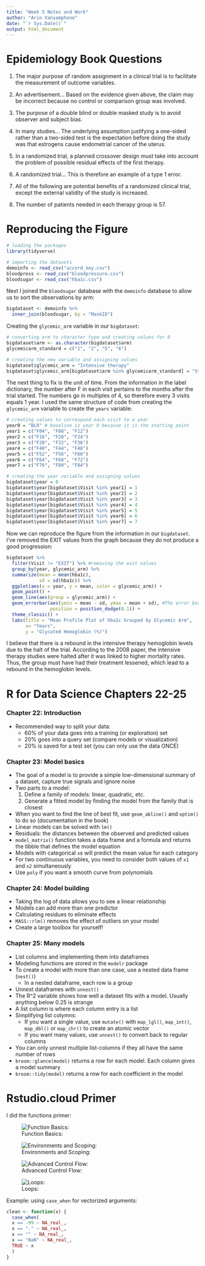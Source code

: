 ---
title: "Week 5 Notes and Work"
author: "Arin Vansomphone"
date: "`r Sys.Date()`"
output: html_document
---
# Epidemiology Book Questions
1. The major purpose of random assignment in a clinical trial is to facilitate the measurement of outcome variables.

2. An advertisement... Based on the evidence given above, the claim may be incorrect because no control or comparison group was involved.

3. The purpose of a double blind or double masked study is to avoid observer and subject bias.

4. In many studies... The underlying assumption justifying a one-sided rather than a two-sided test is the expectation before doing the study was that estrogens cause endometrial cancer of the uterus.

5. In a randomized trial, a planned crossover design must take into account the problem of possible residual effects of the first therapy.

6. A randomized trial... This is therefore an example of a type 1 error.

7. All of the following are potential benefits of a randomized clinical trial, except the external validity of the study is increased. 

8. The number of patients needed in each therapy group is 57. 

# Reproducing the Figure
```{r message=FALSE, warning=FALSE}
# loading the packages
library(tidyverse)

# importing the datasets
demoinfo <- read_csv("accord_key.csv")
bloodpress <- read_csv("bloodpressure.csv")
bloodsugar <- read_csv("hba1c.csv")
```

Next I joined the `bloodsugar` database with the `demoinfo` database to allow us to sort the observations by arm:
```{r message=FALSE, warning=FALSE}
bigdataset <- demoinfo %>%
  inner_join(bloodsugar, by = "MaskID")
```

Creating the `glycemic_arm` variable in our `bigdataset`:
```{r message=FALSE, warning=FALSE}
# converting arm to character type and creating values for 0
bigdataset$arm <- as.character(bigdataset$arm)
glycemicarm_standard = c("1", "2", "5", "6")

# creating the new variable and assigning values
bigdataset$glycemic_arm = "Intensive therapy"
bigdataset$glycemic_arm[bigdataset$arm %in% glycemicarm_standard] = "Standard therapy"
```

The next thing to fix is the unit of time. From the information in the label dictionary, the number after F in each visit pertains to the months after the trial started. The numbers go in multiples of 4, so therefore every 3 visits equals 1 year. I used the same structure of code from creating the `glycemic_arm` variable to create the `years` variable:
```{r message=TRUE, warning=FALSE}
# creating values to correspond each visit to a year
year0 = "BLR" # baseline is year 0 because it is the starting point
year1 = c("F04", "F08", "F12")
year2 = c("F16", "F20", "F24")
year3 = c("F28", "F32", "F36")
year4 = c("F40", "F44", "F48")
year5 = c("F52", "F56", "F60")
year6 = c("F64", "F68", "F72")
year7 = c("F76", "F80", "F84")

# creating the year variable and assigning values
bigdataset$year = 0
bigdataset$year[bigdataset$Visit %in% year1] = 1
bigdataset$year[bigdataset$Visit %in% year2] = 2
bigdataset$year[bigdataset$Visit %in% year3] = 3
bigdataset$year[bigdataset$Visit %in% year4] = 4
bigdataset$year[bigdataset$Visit %in% year5] = 5
bigdataset$year[bigdataset$Visit %in% year6] = 6
bigdataset$year[bigdataset$Visit %in% year7] = 7
```


Now we can reproduce the figure from the information in our `bigdataset`. I've removed the EXIT values from the graph because they do not produce a good progression:
```{r message=TRUE, warning=FALSE}
bigdataset %>%
  filter(Visit != "EXIT") %>% #removing the exit values 
  group_by(year, glycemic_arm) %>%
  summarize(mean = mean(hba1c),
            sd = sd(hba1c)) %>%
  ggplot(aes(x = year, y = mean, color = glycemic_arm)) +
  geom_point() +
  geom_line(aes(group = glycemic_arm)) +
  geom_errorbar(aes(ymin = mean - sd, ymax = mean + sd), #The error bars
                position = position_dodge(0.1)) +
  theme_classic() +
  labs(title = "Mean Profile Plot of hba1c Grouped by Glycemic Arm",
       x= "Years",
       y = "Glycated Hemoglobin (%)")
```

I believe that there is a rebound in the intensive therapy hemoglobin levels due to the halt of the trial. According to the 2008 paper, the intensive therapy studies were halted after it was linked to higher mortality rates. Thus, the group must have had their treatment lessened, which lead to a rebound in the hemoglobin levels.

# R for Data Science Chapters 22-25
### Chapter 22: Introduction
* Recommended way to split your data:
  * 60% of your data goes into a training (or exploration) set
  * 20% goes into a query set (compare models or visualization)
  * 20% is saved for a test set (you can only use the data ONCE)

### Chapter 23: Model basics
* The goal of a model is to provide a simple low-dimensional summary of a dataset, capture true signals and ignore noise
* Two parts to a model:
  1. Define a family of models: linear, quadratic, etc.
  2. Generate a fitted model by finding the model from the family that is closest
* When you want to find the line of best fit, use `geom_abline()` and `optim()` to do so (documentation in the book)
* Linear models can be solved with `lm()`
* Residuals: the distances between the observed and predicted values
* `model_matrix()` function takes a data frame and a formula and returns the tibble that defines the model equation
* Models with categorical `x`s will predict the mean value for each category
* For two continuous variables, you need to consider both values of `x1` and `x2` simultaneously
* Use `poly` if you want a smooth curve from polynomials

### Chapter 24: Model building
* Taking the log of data allows you to see a linear relationship
* Models can add more than one predictor
* Calculating residues to eliminate effects
* `MASS::rlm()` removes the effect of outliers on your model
* Create a large toolbox for yourself!

### Chapter 25: Many models
* List columns and implementing them into dataframes
* Modeling functions are stored in the `modelr` package
* To create a model with more than one case, use a nested data frame (`nest()`)
  * In a nested dataframe, each row is a group
* Unnest dataframes with `unnest()`
* The R^2 variable shows how well a dataset fits with a model. Usually anything below 0.25 is strange
* A list column is where each column entry is a list
* Simplifying list colymns:
  * If you want a single value, use `mutate()` with `map_lgl()`, `map_int()`, `map_dbl()` or `map_chr()` to create an atomic vector
  * If you want many values, use `unnest()` to convert back to regular columns
* You can only unnest multiple list-columns if they all have the same number of rows
* `broom::glance(model)` returns a row for each model. Each column gives a model summary
* `broom::tidy(model)` returns a row for each coefficient in the model

# Rstudio.cloud Primer
I did the functions primer:

![Function Basics:](Screenshot 2022-07-20 230726.jpg)

![Environments and Scoping:](Screenshot 2022-07-20 235351.jpg)

![Advanced Control Flow:](Screenshot 2022-07-21 131506.jpg)

![Loops:](Screenshot 2022-07-21 133159.jpg)

Example: using `case_when` for vectorized arguments:
```{r}
clean <- function(x) {
  case_when(
  x == -99 ~ NA_real_,
  x == "." ~ NA_real_,
  x == "" ~ NA_real_,
  x == "NaN" ~ NA_real_,
  TRUE ~ x
  )
}
```

